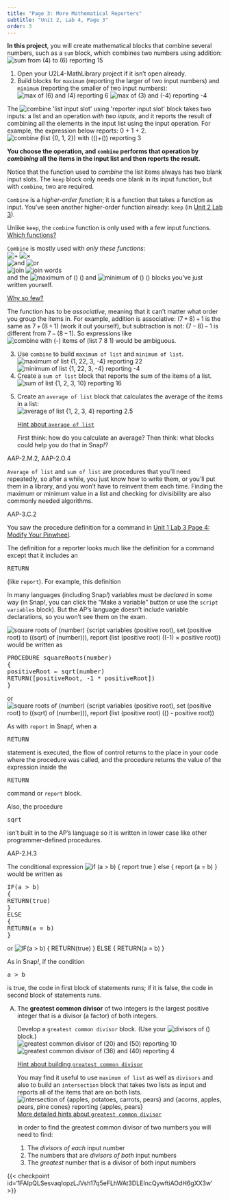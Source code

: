 ```yaml
---
title: "Page 3: More Mathematical Reporters"
subtitle: "Unit 2, Lab 4, Page 3"
order: 3
---
```


::: learn
**In this project**, you will create mathematical blocks
that combine several numbers, such as a `sum` block, which
combines two numbers using addition: <br />
<img src="/img/3-lists/sum-from-4-to-6-reporting.png" title="sum from (4) to (6) reporting 15" alt="sum from (4) to (6) reporting 15" class="ms-4"/>
:::

::: {#first .forYouToDo}
<ol>

<li>Open your U2L4-MathLibrary project if it isn't open already.</li>

<li>Build blocks for `maximum` (reporting the larger of two
input numbers) and `minimum` (reporting the smaller of two
input numbers):<br />
<img src="/img/2-complexity/max-of-6-and-4-reporting.png" title="max of (6) and (4) reporting 6" alt="max of (6) and (4) reporting 6" class="ms-4"/>
<img src="/img/2-complexity/min-of-3-and--4-reporting.png" title="max of (3) and (-4) reporting -4" alt="max of (3) and (-4) reporting -4" class="ms-4"/></li>

</ol>
:::

The
<img src="/img/blocks/combine.png" title="combine &apos;list input slot&apos; using &apos;reporter input slot&apos;" alt="combine &apos;list input slot&apos; using &apos;reporter input slot&apos;" class="inline"/>
block takes two inputs: a list and an operation <em>with two
inputs</em>, and it reports the result of combining all the elements in
the input list using the input operation. For example, the expression
below reports: 0 + 1 + 2.<br />
<img src="/img/3-lists/combine-simple-example.png" title="combine (list {0, 1, 2}) with (()+()) reporting 3" alt="combine (list {0, 1, 2}) with (()+()) reporting 3" class="ms-4"/>

::: takeNote
**You choose the operation, and `combine` performs
that operation by <em>combining</em> all the items in the input list and
then reports the result.**

Notice that the function used to <em>combine</em> the list items
always has two blank input slots. The `keep` block only needs
one blank in its input function, but with `combine`, two are
required.
:::

::: endnote
`Combine` is a <em>higher-order function</em>; it is a
function that takes a function as input. You've seen another
higher-order function already: `keep` (in
<a href="/unit-2/lab-3/5-keeping-list-items.html" title="Keeping Items from a List">Unit
2 Lab 3</a>).



Unlike `keep`, the `combine` function is only used
with a few input functions.
<a href="#hint-which-functions" data-bs-toggle="collapse" title="Which functions?">Which
functions?</a>

::: {#hint-which-functions .collapse}
`Combine` is mostly used with <em>only these
functions</em>:<br />
<img src="/img/3-lists/plus.png" title="+" alt="+" class="ms-4"/>
<img src="/img/3-lists/times.png" title="×" alt="×"/><br />
<img src="/img/3-lists/and-block.png" title="and" alt="and" class="ms-4"/>
<img src="/img/3-lists/or-block.png" title="or" alt="or"/><br />
<img src="/img/3-lists/join.png" title="join" alt="join" class="ms-4"/>
<img src="/img/3-lists/join-words.png" title="join words" alt="join words"/><br />
and the
<img src="/img/3-lists/maximum.png" title="maximum of () ()" alt="maximum of () ()" class="inline"/>
and
<img src="/img/3-lists/minimum.png" title="minimum of () ()" alt="minimum of () ()" class="inline"/>
blocks you've just written yourself.



<a data-bs-toggle="collapse" href="#hint-3">Why so few?</a>

::: {#hint-3 .collapse}
The function has to be <em>associative</em>, meaning that it can't
matter what order you group the items in. For example, addition is
associative: (7 + 8) + 1 is the same as 7 + (8 + 1) (work it out
yourself), but subtraction is not: (7 − 8) − 1 is different from
7 − (8 − 1). So expressions like
<img src="/img/3-lists/combine-minus.png" alt="combine with (-) items of (list 7 8 1)"/>
would be ambiguous.
:::


:::


:::

::: forYouToDo
<ol start="3">

<li>Use `combine` to build `maximum of list` and
`minimum of list`.<br />
<img src="/img/3-lists/max-of-list-reporting.png" title="maximum of list {1, 22, 3, -4} reporting 22" alt="maximum of list {1, 22, 3, -4} reporting 22" class="ms-4"/>
<img src="/img/3-lists/min-of-list-reporting.png" title="minimum of list {1, 22, 3, -4} reporting -4" alt="minimum of list {1, 22, 3, -4} reporting -4" class="ms-4"/></li>

<li>Create a `sum of list` block that reports the sum of the
items of a list.<br />
<img src="/img/3-lists/sum-of-list-reporting.png" title="sum of list {1, 2, 3, 10} reporting 16" alt="sum of list {1, 2, 3, 10} reporting 16" class="ms-4"/></li>

<li>

Create an `average of list` block that calculates the average
of the items in a list:<br />
<img src="/img/3-lists/average-of-list-reporting.png" title="average of list {1, 2, 3, 4} reporting 2.5" alt="average of list {1, 2, 3, 4} reporting 2.5" class="ms-4"/>

::: endnote
<a href="#hint-average" data-bs-toggle="collapse" title="Hint about average of list">Hint
about `average of list`</a>

::: {#hint-average .collapse}
First think: how do you calculate an average? Then think: what blocks
could help you do that in Snap<em>!</em>?
:::
:::

</li>

</ol>
:::

::: ap-standard
AAP-2.M.2, AAP-2.O.4
:::

`Average of list` and `sum of list` are
procedures that you'll need repeatedly, so after a while, you just know
how to write them, or you'll put them in a library, and you won't have
to reinvent them each time. Finding the maximum or minimum value in a
list and checking for divisibility are also commonly needed
algorithms.

::: examFullWidth
::: ap-standard
AAP-3.C.2
:::

::: sidenote
You saw the procedure definition for a command in
<a href="/unit-1/lab-3/4-modify-your-pinwheel.html" title="Unit 1 Lab 3 Page 4: Modify Your Pinwheel" target="_blank">Unit
1 Lab 3 Page 4: Modify Your Pinwheel</a>.
:::

::: pseudop
The definition for a reporter looks much like the definition for a
command except that it includes an<pre class="inline">RETURN</pre> (like `report`). For example, this definition

::: sidenote
In many languages (including Snap<em>!</em>) variables must be
<em>declared</em> in some way (in Snap<em>!</em>, you can click the
"Make a variable" button or use the `script variables`
block). But the AP's language doesn't include variable declarations, so
you won't see them on the exam.
:::

<img src="/img/3-lists/square-roots-definition.png" title="square roots of (number) {script variables (positive root), set (positive root) to ((sqrt) of (number))), report (list (positive root) ((-1) × positive root))" alt="square roots of (number) {script variables (positive root), set (positive root) to ((sqrt) of (number))), report (list (positive root) ((-1) × positive root))" class="ms-4"/><br />
would be written as

::: pre-container
<pre class="inline">
PROCEDURE squareRoots(number)
{
positiveRoot &leftarrow; sqrt(number)
RETURN([positiveRoot, -1 * positiveRoot])
}
</pre>
:::

or
<img src="/img/3-lists/square-roots-definition-blocktran.png" title="square roots of (number) {script variables (positive root), set (positive root) to ((sqrt) of (number))), report (list (positive root) (() - positive root))" alt="square roots of (number) {script variables (positive root), set (positive root) to ((sqrt) of (number))), report (list (positive root) (() - positive root))"/>

::: pseudop
As with `report` in Snap<em>!</em>, when a <pre class="inline">RETURN</pre> statement is executed, the flow of control returns to the place in your
code where the procedure was called, and the procedure returns the value of the expression inside the <pre class="inline">RETURN</pre> command or `report` block.
:::

::: endnote
::: pseudop
Also, the procedure <pre class="inline">sqrt</pre> isn't built in to the AP's language so it is written in lower case like
other programmer-defined procedures.
:::
:::
:::
:::

::: examFullWidth
::: ap-standard
AAP-2.H.3
:::

::: pseudop
The conditional expression
<img src="/img/2-complexity/ge-ifelse-no-hat.png" title="if (a &gt; b) {
report true
} else {
report (a = b)
}" alt="if (a &gt; b) {
report true
} else {
report (a = b)
}" class="inline"/> would be written as

::: pre-container
```{=html}
<pre class="inline">IF(a &gt; b)
{
RETURN(true)
}
ELSE
{
RETURN(a = b)
}</pre>
```
:::

or
<img src="/img/2-complexity/if-else-blocktran.png" title="IF(a &gt; b)
{
RETURN(true)
}
ELSE
{
RETURN(a = b)
}" alt="IF(a &gt; b)
{
RETURN(true)
}
ELSE
{
RETURN(a = b)
}" class="inline"/>
:::

::: pseudop
As in Snap<em>!</em>, if the condition <pre class="inline">a &gt; b</pre> is true, the code in first block of statements runs; if it is false, the
code in second block of statements runs.
:::
:::

<!--
::: forYouToDo
<ol start="6">


<li>

Question 5

::: {.assessment-data type="multiplechoice" identifier="What is the value of x?" hasinlinefeedback="true" maxchoices="1" responseidentifier="ri5" shuffle="true"}
::: prompt
When will "Error. Invalid entry." be displayed?

::: {.pre-container .ms-4}
```{=html}
<pre class="inline">PROCEDURE greaterThanOrEqualTo(a, b)
IF(a &gt; b)
{
RETURN(true)
}
ELSE
{
RETURN(a = b)
}
DISPLAY("Error. Invalid entry.")
}
</pre>
```
:::
:::

::: {.choice identifier="c1"}
::: text
When

```{=html}
<pre class="inline">a &gt; b</pre>
```
is true.
:::

::: feedback
Think about what

```{=html}
<pre class="inline">RETURN</pre>
```
does. Like `report` in Snap<em>!</em>,

```{=html}
<pre class="inline">RETURN</pre>
```
ends the procedure. Once it is run, no other code in that procedure is
run, and the flow of control returns to the place where the procedure
was called.
:::
:::

::: {.choice identifier="c2"}
::: text
When

```{=html}
<pre class="inline">a &gt; b</pre>
```
is false.
:::

::: feedback
Think about what

```{=html}
<pre class="inline">RETURN</pre>
```
does. Like `report` in Snap<em>!</em>,

```{=html}
<pre class="inline">RETURN</pre>
```
ends the procedure. Once it is run, no other code in that procedure is
run, and the flow of control returns to the place where the procedure
was called.
:::
:::

::: {.choice identifier="c3"}
::: text
Always
:::

::: feedback
It looks like that because that's the last line of procedure code, but
think about what

```{=html}
<pre class="inline">RETURN</pre>
```
does. Like `report` in Snap<em>!</em>,

```{=html}
<pre class="inline">RETURN</pre>
```
ends the procedure. Once it is run, no other code in that procedure is
run, and the flow of control returns to the place where the procedure
was called.
:::
:::

::: {.choice identifier="c4"}
::: text
Never
:::

::: feedback
Correct!
:::
:::

::: {.responseDeclaration identifier="ri5"}
::: {.correctResponse identifier="c4"}
:::
:::
:::

</li>

</ol>
:::
-->


::: takeItFurther
<ol type="A">

<li>

::: sidenote
The **greatest common divisor** of two integers is the
largest positive integer that is a divisor (a factor) of both integers.
:::

Develop a `greatest common divisor` block. (Use your
<img src="/img/2-complexity/divisors.png" title="divisors of ()" alt="divisors of ()" class="inline"/>
block.)<br />
<img src="/img/3-lists/gcd-20-50-reporting.png" title="greatest common divisor of (20) and (50) reporting 10" alt="greatest common divisor of (20) and (50) reporting 10" class="ms-4"/>
<img src="/img/3-lists/gcd-36-40-reporting.png" title="greatest common divisor of (36) and (40) reporting 4" alt="greatest common divisor of (36) and (40) reporting 4" class="ms-4"/>

::: endnote
<a href="#hint-GCD-hint" data-bs-toggle="collapse" title="Hints about building greatest common divisor">Hint
about building `greatest common divisor`</a>

::: {#hint-GCD-hint .collapse}
You may find it useful to use `maximum of list` as well as
`divisors` and also to build an `intersection`
block that takes two lists as input and reports all of the items that
are on both lists.<br />
<img src="/img/3-lists/intersection-reporting.png" title="intersection of {apples, potatoes, carrots, pears} and {acorns, apples, pears, pine cones} reporting {apples, pears}" alt="intersection of {apples, potatoes, carrots, pears} and {acorns, apples, pears, pine cones} reporting {apples, pears}" class="ms-4"/><br />
<a href="#hint-GCD-hints" data-bs-toggle="collapse" title="More detailed hints about greatest common divisor">More
detailed hints about `greatest common divisor`</a>

::: {#hint-GCD-hints .collapse}
In order to find the greatest common divisor of two numbers you will
need to find:

<ol>

<li>The <em>divisors of each</em> input number</li>

<li>The numbers that are <em>divisors of both</em> input numbers</li>

<li>The <em>greatest</em> number that is a divisor of both input
numbers</li>

</ol>
:::
:::
:::

</li>

</ol>
:::

{{< checkpoint id='1FAIpQLSesvaqIopzLJVsh17q5eFLhWAt3DLEIncQywftiAOdH6gXX3w' >}}